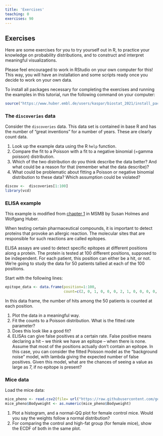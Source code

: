 ```yaml
---
title: 'Exercises'
teaching: 0
exercises: 90
---
```


## Exercises

Here are some exercises for you to try yourself out in R, to practice your knowledge on probability distributions, and to construct and interpret meaningful visualizations.  

Please feel encouraged to work in RStudio on your own computer for this! This way, you will have an installation and some scripts ready once you decide to work on your own data.  

To install all packages necessary for completing the exercises and running the examples in this tutorial, run the following command on your computer:

```r
source("https://www.huber.embl.de/users/kaspar/biostat_2021/install_packages_biostat.R")
```


### The `discoveries` data

Consider the `discoveries` data. This data set is contained in base R and has the number of "great inventions" for a number of years. These are clearly count data. 



1. Look up the example data using the R `help` function.  
2. Compare the fit to a Poisson with a fit to a negative binomial (=gamma poisson) distribution.  
3. Which of the two distribution do you think describe the data better? And what could be a reason for that (remember what the data describe)?  
4. What could be problematic about fitting a Poisson or negative binomial distribution to these data? Which assumption could be violated?  

```r
discov <-  discoveries[1:100]
library(vcd)
```


### ELISA example

This example is modified from [chapter 1](https://www.huber.embl.de/msmb/Chap-Generative.html) in MSMB by Susan Holmes and Wolfgang Huber.

When testing certain pharmaceutical compounds, it is important to detect proteins that provoke an allergic reaction. The molecular sites that are responsible for such reactions are called epitopes. 

ELISA assays are used to detect specific epitopes at different positions along a protein. The protein is tested at 100 different positions, supposed to be independent. For each patient, this position can either be a hit, or not.
We’re going to study the data for 50 patients tallied at each of the 100 positions.

Start with the following lines:
```r
epitope_data <- data.frame(position=1:100,
                           count=c(2, 0, 1, 0, 0, 0, 2, 1, 0, 0, 0, 0, 0, 0, 0, 0, 0, 1, 1, 1, 0, 0, 1, 0, 1, 0, 0, 0, 1, 0, 0, 0, 0, 1, 0, 1, 1, 0, 1, 2, 2, 7, 1, 0, 2, 0, 1, 0, 1, 1, 1, 1, 0, 1, 0, 0, 0, 0, 1, 2, 2, 1, 0, 0, 0, 0, 0, 1, 0, 0, 0, 1, 1, 0, 0, 1, 1, 0, 0, 0, 0, 1, 0, 0, 0, 1, 0, 1, 0, 0, 1, 1, 0, 0, 1, 1, 0, 0, 1, 0))
```
In this data frame, the number of hits among the 50 patients is counted at each position.


1. Plot the data in a meaningful way.  
2. Fit the counts to a Poisson distribution. What is the fitted rate parameter?  
3. Does this look like a good fit?  
4. ELISAs can give false positives at a certain rate. False positive means declaring a hit – we think we have an epitope – when there is none. Assume that most of the positions actually don't contain an epitope. In this case, you can consider the fitted Poisson model as the "background noise" model, with lambda giving the expected number of false positives. Given this model, what are the chances of seeing a value as large as 7, if no epitope is present?


### Mice data

Load the mice data:
```r
mice_pheno <- read.csv2(file= url("https://raw.githubusercontent.com/genomicsclass/dagdata/master/inst/extdata/mice_pheno.csv"), sep=",")
mice_pheno$Bodyweight <- as.numeric(mice_pheno$Bodyweight)
```

1. Plot a histogram, and a normal-QQ plot for female control mice. Would you say the weights follow a normal distribution?
2. For comparing the control and high-fat group (for female mice), show the ECDF of both in the same plot.

